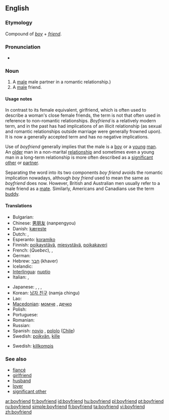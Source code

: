 ==English==

===Etymology===
Compound of ''[[boy]]'' + ''[[friend]]''.

===Pronunciation===
* {{IPA|/ˈbɔɪ.ˌfrɛnd/|lang=en}}

===Noun===
{{en-noun}}

# A [[male]] male partner in a romantic relationship.)
# A [[male]] friend.

====Usage notes====
In contrast to its female equivalent, girlfriend, which is often used to describe a woman's close female friends, the term is not that often used in reference to non-romantic relationships. ''Boyfriend'' is a relatively modern term, and in the past has had implications of an illicit relationship (as sexual and romantic relationships outside marriage were generally frowned upon). It is now a generally accepted term and has no negative implications.

Use of ''boyfriend'' generally implies that the male is a [[boy]] or a [[young]] [[man]]. An [[old]]er man in a non-marital [[relationship]] and sometimes even a young man in a long-term relationship is more often described as a [[significant other]] or [[partner]].

Separating the word into its two components ''boy friend'' avoids the romantic implication nowadays, although ''boy friend'' used to mean the same as ''boyfriend'' does now. However, British and Australian men usually refer to a male friend as a [[mate]]. Similarly, Americans and Canadians use the term [[buddy]].

====Translations====
{{trans-top|male partner in a romantic relationship.}}
* Bulgarian: {{t+|bg|гадже|sc=Cyrl}}
* Chinese: [[男朋友]] (nanpengyou)
* Danish: [[kæreste]]
* Dutch: {{t+|nl|vriend|m}}, {{t+|nl|lief|n}}
* Esperanto: [[koramiko]]
* Finnish: [[poikaystävä]], [[miesystävä]], [[poikakaveri]]
* French: {{t+|fr|chum|m}} (''Quebec''), {{t+|fr|copain|m}}, {{t+|fr|petit ami|m}}
* German: {{t+|de|Freund|m}}
* Hebrew: [[חבר]] (khaver) {{m}}
* Icelandic: {{t-|is|kærasti|m}}
* [[Interlingua]]: [[nuptio]]
* Italian: {{t+|it|ragazzo|m}}, {{t+|it|fidanzato|m}}
{{trans-mid}}
* Japanese: {{t|ja|カレ|tr=kare|sc=Jpan}}<!--Don't remove! it's correct. by User:Carl Daniels-->,  {{t|ja|彼|tr=[[かれ]], [[kare]]}} {{qualifier|it has two meanings, a fiance and he(pronoun).}}, {{t|ja|彼氏|tr=[[かれし]], [[kareshi]]}}, {{t|ja|カレシ|tr=kareshi}}<!--Don't remove! it's correct. by User:Carl Daniels -->
* Korean: [[남자 친구]] (namja chingu)
* Lao: {{t-|lo|ຜູ້ບ່າວ|tr=phuu-baao|sc=Laoo|xs=Lao}}
* [[Macedonian]]: [[момче]] {{n}}, [[дечко]] {{m}}
* Polish: {{t+|pl|chłopak|m}}
* Portuguese: {{t+|pt|namorado|m}}
* Romanian: {{t+|ro|prieten|m}}
* Russian: {{t+|ru|кавалер|m|tr=kavalér|sc=Cyrl}}
* Spanish: [[novio]] {{m}}, [[pololo]] {{m}} ([[Chile]])
* Swedish: [[pojkvän]], [[kille]]
{{trans-bottom}}
{{trans-top|male friend}}
* Swedish: [[killkompis]] {{c}}
{{trans-mid}}
{{trans-bottom}}

===See also===
* [[fiancé]]
* [[girlfriend]]
* [[husband]]
* [[lover]]
* [[significant other]]

[[ar:boyfriend]]
[[fr:boyfriend]]
[[id:boyfriend]]
[[hu:boyfriend]]
[[pl:boyfriend]]
[[pt:boyfriend]]
[[ru:boyfriend]]
[[simple:boyfriend]]
[[fi:boyfriend]]
[[ta:boyfriend]]
[[vi:boyfriend]]
[[zh:boyfriend]]
